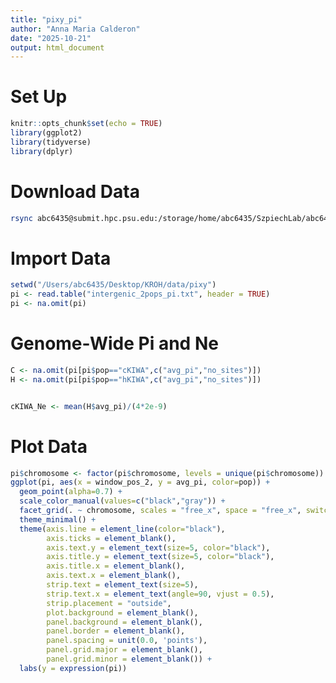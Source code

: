```yaml
---
title: "pixy_pi"
author: "Anna Maria Calderon"
date: "2025-10-21"
output: html_document
---
```


# Set Up

```r
knitr::opts_chunk$set(echo = TRUE)
library(ggplot2)
library(tidyverse)
library(dplyr)
```

# Download Data

```bash
rsync abc6435@submit.hpc.psu.edu:/storage/home/abc6435/SzpiechLab/abc6435/KROH/data/pixy/intergenic/intergenic_2pops_pi.txt /Users/abc6435/Desktop/KROH/data/pixy
```

# Import Data

```r
setwd("/Users/abc6435/Desktop/KROH/data/pixy")
pi <- read.table("intergenic_2pops_pi.txt", header = TRUE)
pi <- na.omit(pi)
```

# Genome-Wide Pi and Ne

```r
C <- na.omit(pi[pi$pop=="cKIWA",c("avg_pi","no_sites")])
H <- na.omit(pi[pi$pop=="hKIWA",c("avg_pi","no_sites")])


cKIWA_Ne <- mean(H$avg_pi)/(4*2e-9)
```

# Plot Data

```r

pi$chromosome <- factor(pi$chromosome, levels = unique(pi$chromosome))
ggplot(pi, aes(x = window_pos_2, y = avg_pi, color=pop)) +
  geom_point(alpha=0.7) + 
  scale_color_manual(values=c("black","gray")) +
  facet_grid(. ~ chromosome, scales = "free_x", space = "free_x", switch="x") +
  theme_minimal() +
  theme(axis.line = element_line(color="black"),
        axis.ticks = element_blank(),
        axis.text.y = element_text(size=5, color="black"),
        axis.title.y = element_text(size=5, color="black"),
        axis.title.x = element_blank(),
        axis.text.x = element_blank(),
        strip.text = element_text(size=5),
        strip.text.x = element_text(angle=90, vjust = 0.5),
        strip.placement = "outside",
        plot.background = element_blank(),
        panel.background = element_blank(),
        panel.border = element_blank(),
        panel.spacing = unit(0.0, 'points'),
        panel.grid.major = element_blank(),
        panel.grid.minor = element_blank()) +
  labs(y = expression(pi))
```
